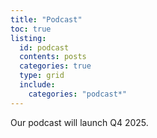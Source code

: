 ```yaml
---
title: "Podcast"
toc: true
listing:
  id: podcast
  contents: posts
  categories: true
  type: grid
  include:
    categories: "podcast*"
---
```


Our podcast will launch Q4 2025.

:::{#podcast}
:::
